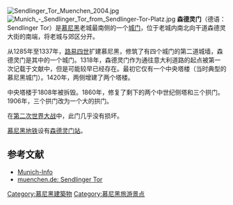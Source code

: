 [[Image:Sendlinger_Tor_Muenchen_2004.jpg|thumb]]
[[Image:Munich_-_Sendlinger_Tor_from_Sendlinger-Tor-Platz.jpg|thumb]]
'''森德灵门'''（德语：Sendlinger Tor）是[[慕尼黑|慕尼黑]]老城最南侧的一个[[城门|城门]]，位于老城内南北向干道森德灵大街的南端，将老城与郊区分开。

从1285年至1337年，[[路易四世_(神圣罗马帝国)|路易四世]]扩建慕尼黑，修筑了有四个城门的第二道城墙，森德灵门是其中的一个城门。1318年，森德灵门作为通往意大利道路的起点被第一次记载于文献中，但是可能较早已经存在。最初它仅有一个中央塔楼（当时典型的慕尼黑城门）。1420年，两侧增建了两个塔楼。

中央塔楼于1808年被拆毁。1860年，修复了剩下的两个中世纪侧塔和三个拱门。1906年，三个拱门改为一个大的拱门。

在[[第二次世界大战|第二次世界大战]]中，此门几乎没有损坏。

[[慕尼黑地铁|慕尼黑地铁]]设有[[森德灵门站|森德灵门站]]。

==参考文献==
{{Commonscat|Sendlinger Tor|森德灵门}}
* [https://web.archive.org/web/20101206222221/http://munich-info.de/portrait/p_sendlingertor_en.html Munich-Info]
* [http://www.muenchen.de/Stadtleben/Kultur_Unterhaltung/Sehenswuerdigkeiten/Tuerme_Tore_und_Hallen/128382/Sendlinger_Tor.html muenchen.de: Sendlinger Tor] {{Wayback|url=http://www.muenchen.de/Stadtleben/Kultur_Unterhaltung/Sehenswuerdigkeiten/Tuerme_Tore_und_Hallen/128382/Sendlinger_Tor.html |date=20090607001447 }}

{{Coord|48.133965|11.567624|region:DE-BY|display=title}}

[[Category:慕尼黑建築物|Category:慕尼黑建築物]]
[[Category:慕尼黑旅游景点|Category:慕尼黑旅游景点]]